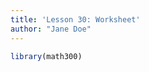 ```yaml
---
title: 'Lesson 30: Worksheet'
author: "Jane Doe"
---
```


```r
library(math300)
```



